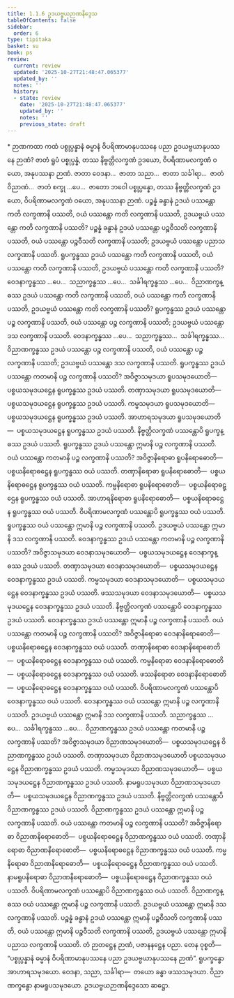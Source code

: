 ```yaml
---
title: 1.1.6 ဥဒယဗ္ဗယဉာဏနိဒ္ဒေသ
tableOfContents: false
sidebar:
  order: 6
type: tipitaka
basket: su
book: ps
review:
  current: review
  updated: '2025-10-27T21:48:47.065377'
  updated_by: ''
  notes: ''
  history:
  - state: review
    date: '2025-10-27T21:48:47.065377'
    updated_by: ''
    notes: ''
    previous_state: draft
---
```



<ReviewStatus review={frontmatter.review} showDetails={true} />

<HypothesisAnnotation frontmatter={frontmatter} />

<DynamicBreadcrumb />

<Paragraph type="center" book="ps">
* ဉာဏကထာ
</Paragraph>


<Division number="49" book="ps" e="ch" v="26" p="3">

<Paragraph number="355" book="ps">
ကထံ ပစ္စုပ္ပန္နာနံ ဓမ္မာနံ ဝိပရိဏာမာနုပဿနေ ပညာ ဥဒယဗ္ဗယာနုပဿနေ ဉာဏံ? ဇာတံ ရူပံ ပစ္စုပ္ပန္နံ, တဿ နိဗ္ဗတ္တိလက္ခဏံ ဥဒယော, ဝိပရိဏာမလက္ခဏံ ဝယော, အနုပဿနာ ဉာဏံ. ဇာတာ ဝေဒနာ…  ဇာတာ သညာ…  ဇာတာ သင်္ခါရာ…  ဇာတံ ဝိညာဏံ…  ဇာတံ စက္ခု …ပေ…  ဇာတော ဘဝေါ ပစ္စုပ္ပန္နော, တဿ နိဗ္ဗတ္တိလက္ခဏံ ဥဒယော, ဝိပရိဏာမလက္ခဏံ ဝယော, အနုပဿနာ ဉာဏံ.
</Paragraph>

</Division>
<Division number="50" book="ps" e="ch" v="26" p="3">

<Paragraph number="356" book="ps">
ပဉ္စန္နံ ခန္ဓာနံ ဥဒယံ ပဿန္တော ကတိ လက္ခဏာနိ ပဿတိ, ဝယံ ပဿန္တော ကတိ လက္ခဏာနိ ပဿတိ, ဥဒယဗ္ဗယံ ပဿန္တော ကတိ လက္ခဏာနိ ပဿတိ? ပဉ္စန္နံ ခန္ဓာနံ ဥဒယံ ပဿန္တော ပဉ္စဝီသတိ လက္ခဏာနိ ပဿတိ, ဝယံ ပဿန္တော ပဉ္စဝီသတိ လက္ခဏာနိ ပဿတိ; ဥဒယဗ္ဗယံ ပဿန္တော ပညာသ လက္ခဏာနိ ပဿတိ.
</Paragraph>

<Paragraph number="357" book="ps">
ရူပက္ခန္ဓဿ ဥဒယံ ပဿန္တော ကတိ လက္ခဏာနိ ပဿတိ, ဝယံ ပဿန္တော ကတိ လက္ခဏာနိ ပဿတိ, ဥဒယဗ္ဗယံ ပဿန္တော ကတိ လက္ခဏာနိ ပဿတိ? ဝေဒနာက္ခန္ဓဿ …ပေ…  သညာက္ခန္ဓဿ …ပေ…  သင်္ခါရက္ခန္ဓဿ …ပေ…  ဝိညာဏက္ခန္ဓဿ ဥဒယံ ပဿန္တော ကတိ လက္ခဏာနိ ပဿတိ, ဝယံ ပဿန္တော ကတိ လက္ခဏာနိ ပဿတိ, ဥဒယဗ္ဗယံ ပဿန္တော ကတိ လက္ခဏာနိ ပဿတိ? ရူပက္ခန္ဓဿ ဥဒယံ ပဿန္တော ပဉ္စ လက္ခဏာနိ ပဿတိ, ဝယံ ပဿန္တော ပဉ္စ လက္ခဏာနိ ပဿတိ; ဥဒယဗ္ဗယံ ပဿန္တော ဒသ လက္ခဏာနိ ပဿတိ. ဝေဒနာက္ခန္ဓဿ …ပေ…  သညာက္ခန္ဓဿ…  သင်္ခါရက္ခန္ဓဿ…  ဝိညာဏက္ခန္ဓဿ ဥဒယံ ပဿန္တော ပဉ္စ လက္ခဏာနိ ပဿတိ, ဝယံ ပဿန္တော ပဉ္စ လက္ခဏာနိ ပဿတိ; ဥဒယဗ္ဗယံ ပဿန္တော ဒသ လက္ခဏာနိ ပဿတိ.
</Paragraph>

<Paragraph number="358" book="ps">
ရူပက္ခန္ဓဿ ဥဒယံ ပဿန္တော ကတမာနိ ပဉ္စ လက္ခဏာနိ ပဿတိ? အဝိဇ္ဇာသမုဒယာ ရူပသမုဒယောတိ—  ပစ္စယသမုဒယဋ္ဌေန ရူပက္ခန္ဓဿ ဥဒယံ ပဿတိ. တဏှာသမုဒယာ ရူပသမုဒယောတိ—  ပစ္စယသမုဒယဋ္ဌေန ရူပက္ခန္ဓဿ ဥဒယံ ပဿတိ. ကမ္မသမုဒယာ ရူပသမုဒယောတိ—  ပစ္စယသမုဒယဋ္ဌေန ရူပက္ခန္ဓဿ ဥဒယံ ပဿတိ. အာဟာရသမုဒယာ ရူပသမုဒယောတိ—  ပစ္စယသမုဒယဋ္ဌေန ရူပက္ခန္ဓဿ ဥဒယံ ပဿတိ. နိဗ္ဗတ္တိလက္ခဏံ ပဿန္တောပိ ရူပက္ခန္ဓဿ ဥဒယံ ပဿတိ. ရူပက္ခန္ဓဿ ဥဒယံ ပဿန္တော ဣမာနိ ပဉ္စ လက္ခဏာနိ ပဿတိ.
</Paragraph>

<Paragraph number="359" book="ps">
ဝယံ ပဿန္တော ကတမာနိ ပဉ္စ လက္ခဏာနိ ပဿတိ? အဝိဇ္ဇာနိရောဓာ ရူပနိရောဓောတိ—  ပစ္စယနိရောဓဋ္ဌေန ရူပက္ခန္ဓဿ ဝယံ ပဿတိ. တဏှာနိရောဓာ ရူပနိရောဓောတိ—  ပစ္စယနိရောဓဋ္ဌေန ရူပက္ခန္ဓဿ ဝယံ ပဿတိ. ကမ္မနိရောဓာ ရူပနိရောဓောတိ—  ပစ္စယနိရောဓဋ္ဌေန ရူပက္ခန္ဓဿ ဝယံ ပဿတိ. အာဟာရနိရောဓာ ရူပနိရောဓောတိ—  ပစ္စယနိရောဓဋ္ဌေန ရူပက္ခန္ဓဿ ဝယံ ပဿတိ. ဝိပရိဏာမလက္ခဏံ ပဿန္တောပိ ရူပက္ခန္ဓဿ ဝယံ ပဿတိ. ရူပက္ခန္ဓဿ ဝယံ ပဿန္တော ဣမာနိ ပဉ္စ လက္ခဏာနိ ပဿတိ. ဥဒယဗ္ဗယံ ပဿန္တော ဣမာနိ ဒသ လက္ခဏာနိ ပဿတိ.
</Paragraph>

<Paragraph number="360" book="ps">
ဝေဒနာက္ခန္ဓဿ ဥဒယံ ပဿန္တော ကတမာနိ ပဉ္စ လက္ခဏာနိ ပဿတိ? အဝိဇ္ဇာသမုဒယာ ဝေဒနာသမုဒယောတိ—  ပစ္စယသမုဒယဋ္ဌေန ဝေဒနာက္ခန္ဓဿ ဥဒယံ ပဿတိ. တဏှာသမုဒယာ ဝေဒနာသမုဒယောတိ—  ပစ္စယသမုဒယဋ္ဌေန ဝေဒနာက္ခန္ဓဿ ဥဒယံ ပဿတိ. ကမ္မသမုဒယာ ဝေဒနာသမုဒယောတိ—  ပစ္စယသမုဒယဋ္ဌေန ဝေဒနာက္ခန္ဓဿ ဥဒယံ ပဿတိ. ဖဿသမုဒယာ ဝေဒနာသမုဒယောတိ—  ပစ္စယသမုဒယဋ္ဌေန ဝေဒနာက္ခန္ဓဿ ဥဒယံ ပဿတိ. နိဗ္ဗတ္တိလက္ခဏံ ပဿန္တောပိ ဝေဒနာက္ခန္ဓဿ ဥဒယံ ပဿတိ. ဝေဒနာက္ခန္ဓဿ ဥဒယံ ပဿန္တော ဣမာနိ ပဉ္စ လက္ခဏာနိ ပဿတိ.
</Paragraph>

<Paragraph number="361" book="ps">
ဝယံ ပဿန္တော ကတမာနိ ပဉ္စ လက္ခဏာနိ ပဿတိ? အဝိဇ္ဇာနိရောဓာ ဝေဒနာနိရောဓောတိ—  ပစ္စယနိရောဓဋ္ဌေန ဝေဒနာက္ခန္ဓဿ ဝယံ ပဿတိ. တဏှာနိရောဓာ ဝေဒနာနိရောဓောတိ—  ပစ္စယနိရောဓဋ္ဌေန ဝေဒနာက္ခန္ဓဿ ဝယံ ပဿတိ. ကမ္မနိရောဓာ ဝေဒနာနိရောဓောတိ—  ပစ္စယနိရောဓဋ္ဌေန ဝေဒနာက္ခန္ဓဿ ဝယံ ပဿတိ. ဖဿနိရောဓာ ဝေဒနာနိရောဓောတိ—  ပစ္စယနိရောဓဋ္ဌေန ဝေဒနာက္ခန္ဓဿ ဝယံ ပဿတိ. ဝိပရိဏာမလက္ခဏံ ပဿန္တောပိ ဝေဒနာက္ခန္ဓဿ ဝယံ ပဿတိ. ဝေဒနာက္ခန္ဓဿ ဝယံ ပဿန္တော ဣမာနိ ပဉ္စ လက္ခဏာနိ ပဿတိ. ဥဒယဗ္ဗယံ ပဿန္တော ဣမာနိ ဒသ လက္ခဏာနိ ပဿတိ.
</Paragraph>

<Paragraph number="362" book="ps">
သညာက္ခန္ဓဿ …ပေ…  သင်္ခါရက္ခန္ဓဿ …ပေ…  ဝိညာဏက္ခန္ဓဿ ဥဒယံ ပဿန္တော ကတမာနိ ပဉ္စ လက္ခဏာနိ ပဿတိ? အဝိဇ္ဇာသမုဒယာ ဝိညာဏသမုဒယောတိ—  ပစ္စယသမုဒယဋ္ဌေန ဝိညာဏက္ခန္ဓဿ ဥဒယံ ပဿတိ. တဏှာသမုဒယာ ဝိညာဏသမုဒယောတိ ပစ္စယသမုဒယဋ္ဌေန ဝိညာဏက္ခန္ဓဿ ဥဒယံ ပဿတိ. ကမ္မသမုဒယာ ဝိညာဏသမုဒယောတိ—  ပစ္စယသမုဒယဋ္ဌေန ဝိညာဏက္ခန္ဓဿ ဥဒယံ ပဿတိ. နာမရူပသမုဒယာ ဝိညာဏသမုဒယောတိ—  ပစ္စယသမုဒယဋ္ဌေန ဝိညာဏက္ခန္ဓဿ ဥဒယံ ပဿတိ. နိဗ္ဗတ္တိလက္ခဏံ ပဿန္တောပိ ဝိညာဏက္ခန္ဓဿ ဥဒယံ ပဿတိ. ဝိညာဏက္ခန္ဓဿ ဥဒယံ ပဿန္တော ဣမာနိ ပဉ္စ လက္ခဏာနိ ပဿတိ.
</Paragraph>

<Paragraph number="363" book="ps">
ဝယံ ပဿန္တော ကတမာနိ ပဉ္စ လက္ခဏာနိ ပဿတိ? အဝိဇ္ဇာနိရောဓာ ဝိညာဏနိရောဓောတိ—  ပစ္စယနိရောဓဋ္ဌေန ဝိညာဏက္ခန္ဓဿ ဝယံ ပဿတိ. တဏှာနိရောဓာ ဝိညာဏနိရောဓောတိ—  ပစ္စယနိရောဓဋ္ဌေန ဝိညာဏက္ခန္ဓဿ ဝယံ ပဿတိ. ကမ္မနိရောဓာ ဝိညာဏနိရောဓောတိ—  ပစ္စယနိရောဓဋ္ဌေန ဝိညာဏက္ခန္ဓဿ ဝယံ ပဿတိ. နာမရူပနိရောဓာ ဝိညာဏနိရောဓောတိ—  ပစ္စယနိရောဓဋ္ဌေန ဝိညာဏက္ခန္ဓဿ ဝယံ ပဿတိ. ဝိပရိဏာမလက္ခဏံ ပဿန္တောပိ ဝိညာဏက္ခန္ဓဿ ဝယံ ပဿတိ. ဝိညာဏက္ခန္ဓဿ ဝယံ ပဿန္တော ဣမာနိ ပဉ္စ လက္ခဏာနိ ပဿတိ. ဥဒယဗ္ဗယံ ပဿန္တော ဣမာနိ ဒသ လက္ခဏာနိ ပဿတိ.
</Paragraph>

<Paragraph number="364" book="ps">
ပဉ္စန္နံ ခန္ဓာနံ ဥဒယံ ပဿန္တော ဣမာနိ ပဉ္စဝီသတိ လက္ခဏာနိ ပဿတိ, ဝယံ ပဿန္တော ဣမာနိ ပဉ္စဝီသတိ လက္ခဏာနိ ပဿတိ, ဥဒယဗ္ဗယံ ပဿန္တော ဣမာနိ ပညာသ လက္ခဏာနိ ပဿတိ. တံ ဉာတဋ္ဌေန ဉာဏံ, ပဇာနနဋ္ဌေန ပညာ. တေန ဝုစ္စတိ—  “ပစ္စုပ္ပန္နာနံ ဓမ္မာနံ ဝိပရိဏာမာနုပဿနေ ပညာ ဥဒယဗ္ဗယာနုပဿနေ ဉာဏံ”. ရူပက္ခန္ဓော အာဟာရသမုဒယော. ဝေဒနာ, သညာ, သင်္ခါရာ—  တယော ခန္ဓာ ဖဿသမုဒယာ. ဝိညာဏက္ခန္ဓော နာမရူပသမုဒယော.

</Paragraph>
</Division>

<Paragraph number="365" type="center" book="ps">
ဥဒယဗ္ဗယဉာဏနိဒ္ဒေသော ဆဋ္ဌော.
</Paragraph>